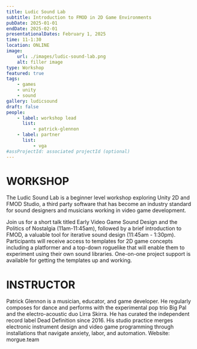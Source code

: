 ```yaml
---
title: Ludic Sound Lab
subtitle: Introduction to FMOD in 2D Game Environments
pubDate: 2025-01-01
endDate: 2025-02-01
presentationalDates: February 1, 2025
time: 11-1:30
location: ONLINE
image:
    url: ./images/ludic-sound-lab.png
    alt: filler image
type: Workshop
featured: true
tags:
    - games
    - unity
    - sound
gallery: ludicsound
draft: false
people:
    - label: workshop lead
      list:
          - patrick-glennon
    - label: partner
      list:
          - vga
#assProjectId: associated projectId (optional)
---
```


<LinkButton text="Register Here" url="https://ko-fi.com/s/0b762c7b5d" />

# WORKSHOP

The Ludic Sound Lab is a beginner level workshop exploring Unity 2D and FMOD Studio, a third party software that has become an industry standard for sound designers and musicians working in video game development.

Join us for a short talk titled Early Video Game Sound Design and the Politics of Nostalgia (11am-11:45am), followed by a brief introduction to FMOD, a valuable tool for iterative sound design (11:45am - 1:30pm). Participants will receive access to templates for 2D game concepts including a platformer and a top-down roguelike that will enable them to experiment using their own sound libraries. One-on-one project support is available for getting the templates up and working.

# INSTRUCTOR

Patrick Glennon is a musician, educator, and game developer. He regularly composes for dance and performs with the experimental pop trio Big Pal and the electro-acoustic duo Lirra Skirra. He has curated the independent record label Dead Definition since 2016. His studio practice merges electronic instrument design and video game programming through installations that navigate anxiety, labor, and automation. Website: morgue.team
